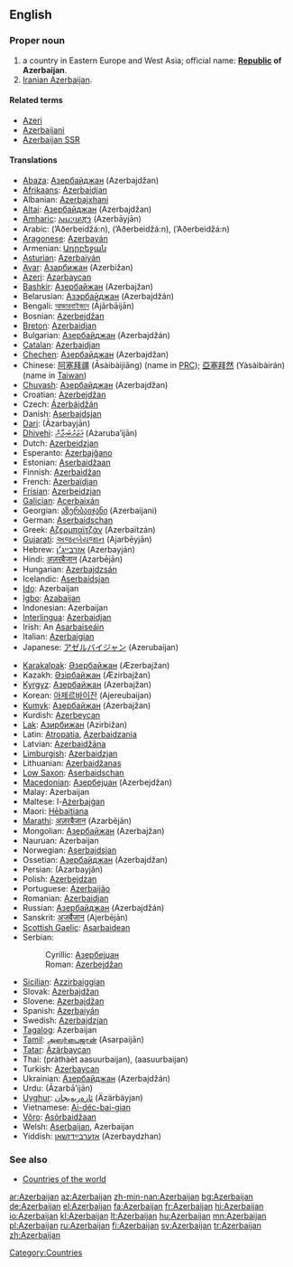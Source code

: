 ==English==
{{wikipedia}}

===Proper noun===
{{en-proper noun}}

# a country in Eastern Europe and West Asia; official name: '''[[Republic]] of Azerbaijan'''.
# [[Iranian Azerbaijan]].

====Related terms====
*[[Azeri]]
*[[Azerbaijani]]
*[[Azerbaijan SSR]]

====Translations====
{{trans-top|country in Eastern Europe}}
*[[Abaza]]: [[Азербайджан]] (Azerbajdžan)
*[[Afrikaans]]: [[Azerbaidjan]]
*Albanian: [[Azerbajxhani]]
*[[Altai]]: [[Азербайджан]] (Azerbajdžan)
*[[Amharic]]: [[አዜርባይጃን]] (Azerbāyjān)
*Arabic: {{ARchar|[[آذربيجان]]}} (’Aðerbeidžá:n), {{ARchar|[[أذربيجان]]}} (’Aðerbeidžá:n), {{ARchar|[[اذربيجان]]}} (’Aðerbeidžá:n)
*[[Aragonese]]: [[Azerbayán]] {{m}}
*Armenian: [[Ադրբեջան]] {{unicode|(Adrbeǰan)}}
*[[Asturian]]: [[Azerbaiyán]] {{m}}
*[[Avar]]: [[Азарбижан]] (Azerbižan)
*[[Azeri]]: [[Azərbaycan]]
*[[Bashkir]]: [[Азербайжан]] (Azerbajžan)
*Belarusian: [[Азэрбайджан]] (Azerbajdžán) {{m}}
*Bengali: [[আজারবাইজান]] (Ājārbāijān)
*Bosnian: [[Azerbejdžan]] {{m}}
*[[Breton]]: [[Azerbaidjan]]
*Bulgarian: [[Азербайджан]] (Azerbajdžán) {{m}}
*[[Catalan]]: [[Azerbaidjan]] {{m}}
*[[Chechen]]: [[Азербайджан]] (Azerbajdžan)
*Chinese: [[阿塞拜疆]] (Āsàibàijiāng) (name in [[w:People's Republic of China|PRC]]); [[亞塞拜然]] (Yàsàibàirán) (name in [[Taiwan]])
*[[Chuvash]]: [[Азербайджан]] (Azerbajdžan)
*Croatian: [[Azerbejdžan]]
*Czech: [[Ázerbájdžán]] {{m}}
*Danish: [[Aserbajdsjan]]
*[[Dari]]: {{FAchar|[[آذربایجان]]}} (Āzarbayjān)
*[[Dhivehi]]: [[އަޒަރުބައިޖާން]] (Ażaruba’ijān)
*Dutch: [[Azerbeidzjan]]
*Esperanto: [[Azerbajĝano]]
*Estonian: [[Aserbaidžaan]]
*Finnish: [[Azerbaidžan]]
*French: [[Azerbaïdjan]] {{m}}
*[[Frisian]]: [[Azerbeidzjan]]
*[[Galician]]: [[Acerbaixán]] {{m}}
*Georgian: [[აზერბაიჯანი]] (Azerbaijani)
*German: [[Aserbaidschan]] {{n}}
*Greek: [[Αζερμπαϊτζάν]] (Azerbaïtzán) {{n}}
*[[Gujarati]]: [[અજરબેયજાન]] (Ajarbēyjān)
*Hebrew: [[אזרבייג׳ן]] (Azerbayján)
*Hindi: [[अज़रबैजान]] (Azarbējān)
*Hungarian: [[Azerbajdzsán]]
*Icelandic: [[Aserbaídsjan]]
*[[Ido]]: Azerbaijan
*[[Igbo]]: [[Azabaijan]]
*Indonesian: Azerbaijan
*[[Interlingua]]: [[Azerbaidjan]]
*Irish: An [[Asarbaiseáin]]
*Italian: [[Azerbaigian]] {{m}}
*Japanese: [[アゼルバイジャン]] (Azerubaijan)
{{trans-mid}}
*[[Karakalpak]]: [[Әзербайжан]] (Æzerbajžan)
*Kazakh: [[Әзірбайжан]] (Æzirbajžan)
*[[Kyrgyz]]: [[Азербайжан]] (Azerbajžan)
*Korean: [[아제르바이잔]] (Ajereubaijan)
*[[Kumyk]]: [[Азербайжан]] (Azerbajžan)
*Kurdish: [[Azerbeycan]]
*[[Lak]]: [[Азирбижан]] (Azirbižan)
*Latin: [[Atropatia]], [[Azerbaidzania]] {{f}}
*Latvian: [[Azerbaidžāna]]
*[[Limburgish]]: [[Azerbaidzjan]]
*Lithuanian: [[Azerbaidžanas]]
*[[Low Saxon]]: [[Aserbaidschan]]
*[[Macedonian]]: [[Азербејџан]] (Azerbejdžan)
*Malay: Azerbaijan
*Maltese: l-[[Ażerbajġan]]
*Maori: [[Hēbaitiana]]
*[[Marathi]]: [[अज़रबैजान]] (Azarbējān)
*Mongolian: [[Азербайжан]] (Azerbajžan)
*Nauruan: Azerbaijan
*Norwegian: [[Aserbajdsjan]]
*Ossetian: [[Азербайджан]] (Azerbajdžan)
*Persian: {{FAchar|[[آذربایجان]]}} (Azarbayjân)
*Polish: [[Azerbejdżan]] {{m}}
*Portuguese: [[Azerbaijão]] {{m}}
*Romanian: [[Azerbaidjan]] {{n}}
*Russian: [[Азербайджан]] (Azerbajdžán) {{m}}
*Sanskrit: [[अजर्बैजान]] (Ajerbējān)
*[[Scottish Gaelic]]: [[Asarbaidean]]
*Serbian:
*:Cyrillic: [[Азербејџан]] {{m}}
*:Roman: [[Azerbejdžan]] {{m}}
*[[Sicilian]]: [[Azzirbaiggian]] {{m}}
*Slovak: [[Azerbajdžan]] {{m}}
*Slovene: [[Azerbajdžan]] {{m}}
*Spanish: [[Azerbaiyán]] {{m}}
*Swedish: [[Azerbajdzjan]]
*[[Tagalog]]: Azerbaijan
*[[Tamil]]: [[அஸர்பைஜான்]] (Asarpaijān)
*[[Tatar]]: [[Äzärbaycan]]
*Thai: {{THchar|[[ประเทศอาเซอร์ไบจาน]]}} (pràthàèt aasuurbaijan), {{THchar|[[อาเซอร์ไบจัน]]}} (aasuurbaijan)
*Turkish: [[Azerbaycan]]
*Ukrainian: [[Азербайджан]] (Azerbajdžán) {{m}}
*Urdu: {{URchar|[[آذربائجان]]}} (Āzarbā’ijān)
*[[Uyghur]]: [[ئازەربەيجان]] (Äzärbäyjan)
*Vietnamese: [[Ai-déc-bai-gian]]
*[[Võro]]: [[Asõrbaidžaan]]
*Welsh: [[Aserbaijan]], Azerbaijan
*Yiddish: [[אַזערבײַדזשאַן]] (Azerbaydzhan)
{{trans-bottom}}

===See also===
*[[Appendix:Countries of the world|Countries of the world]]

[[Category:Countries]]

[[ar:Azerbaijan]]
[[az:Azerbaijan]]
[[zh-min-nan:Azerbaijan]]
[[bg:Azerbaijan]]
[[de:Azerbaijan]]
[[el:Azerbaijan]]
[[fa:Azerbaijan]]
[[fr:Azerbaijan]]
[[hi:Azerbaijan]]
[[io:Azerbaijan]]
[[kl:Azerbaijan]]
[[lt:Azerbaijan]]
[[hu:Azerbaijan]]
[[mn:Azerbaijan]]
[[pl:Azerbaijan]]
[[ru:Azerbaijan]]
[[fi:Azerbaijan]]
[[sv:Azerbaijan]]
[[tr:Azerbaijan]]
[[zh:Azerbaijan]]